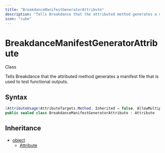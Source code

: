 ```yaml
---
title: "BreakdanceManifestGeneratorAttribute"
description: "Tells Breakdance that the attributed method generates a manifest file that is used to test functional outputs."
icon: "cube"
---
```


# BreakdanceManifestGeneratorAttribute

<Badge variant="outline">Class</Badge>

Tells Breakdance that the attributed method generates a manifest file that is used to test functional outputs.

## Syntax

```csharp
[AttributeUsage(AttributeTargets.Method, Inherited = false, AllowMultiple = false)]
public sealed class BreakdanceManifestGeneratorAttribute : Attribute
```

## Inheritance

- [object](https://learn.microsoft.com/dotnet/api/system.object)
  - [Attribute](https://learn.microsoft.com/dotnet/api/system.attribute)

